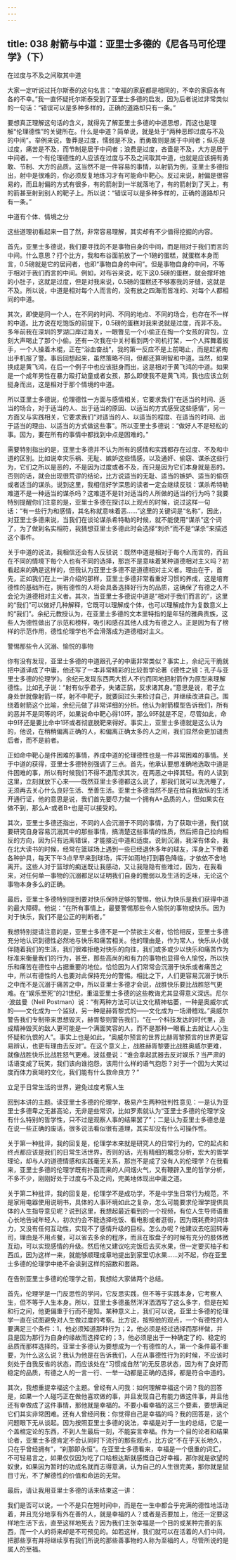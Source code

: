 ```yaml
---
---
---
```

title: 038 射箭与中道：亚里士多德的《尼各马可伦理学》（下）
---







在过度与不及之间取其中道

大家一定听说过托尔斯泰的这句名言：“幸福的家庭都是相同的，不幸的家庭各有各的不幸。”我一直怀疑托尔斯泰受到了亚里士多德的启发，因为后者说过非常类似的一句话：“错误可以是多种多样的，正确的道路却只有一条。”

要想真正理解这句话的含义，就得先了解亚里士多德的中道思想，而这也是理解“伦理德性”的关键所在。什么是中道？简单说，就是处于“两种恶即过度与不及的中间”。举例来说，鲁莽是过度，懦弱是不及，而勇敢则是居于中间者；纵乐是过度，痛苦是不及，而节制是居于中间者；浪费是过度，吝啬是不及，大方是居于中间者。一个有伦理德性的人应该在过度与不及之间取其中道，也就是应该拥有勇敢、节制、大方的品质。这当然不是一件容易的事情，以射箭为例，亚里士多德指出，射中是很难的，你必须反复地练习才有可能命中靶心。反过来说，射偏是很容易的，而且射偏的方式有很多，有的箭射到一半就落地了，有的箭射到了天上，有的箭甚至射到别人的靶子上。所以说：“错误可以是多种多样的，正确的道路却只有一条。”


中道有个体、情境之分

这些道理初看起来一目了然，非常容易理解，其实却有不少值得挖掘的内容。

首先，亚里士多德说，我们要寻找的不是事物自身的中间，而是相对于我们而言的中间。什么意思？打个比方，我和布谷面前放了一个1磅的蛋糕，就蛋糕本身而言，0.5磅就是它的居间者，也即“事物自身的中间”。但是事物自身的中间，不等于相对于我们而言的中间。例如，对布谷来说，吃下这0.5磅的蛋糕，就会撑坏她的小肚子，这就是过度，但是对我来说，0.5磅的蛋糕还不够塞我的牙缝，这就是不及。所以说，中道是相对每个人而言的，没有放之四海而皆准的、对每个人都相同的中道。

其次，即使是同一个人，在不同的时间、不同的地点、不同的场合，也存在不一样的中道。比方说在吃饱饭的前提下，0.5磅的蛋糕对我来说就是过度，而非不及。多年前我在深圳的罗湖口岸过海关，一眼瞥见一个小偷正在掏一个女孩的背包，立刻大声喝止了那个小偷。还有一次我在中关村看到两个司机打架，一个人挥舞着扳手，一个人操着木棍，正在“浴血奋战”，我的第一反应不是上前喝止，而是赶紧掏出手机报了警。事后回想起来，虽然策略不同，但都还算明智和中道。当然，如果换成是黄飞鸿，在后一个例子中也应该挺身而出，这是相对于黄飞鸿的中道。如果是一个成年男性在暴力殴打幼童或者女孩，那么即使我不是黄飞鸿，我也应该立刻挺身而出，这是相对于那个情境的中道。

所以亚里士多德说，伦理德性一方面与感情相关，它要求我们“在适当的时间、适当的场合，对于适当的人、出于适当的原因、以适当的方式感受这些感情”，另一方面又与实践相关，它要求我们“对适当的人、以适当的程度、在适当的时间、出于适当的理由、以适当的方式做这些事”。所以亚里士多德说：“做好人不是轻松的事。因为，要在所有的事情中都找到中点是困难的。”

需要特别指出的是，亚里士多德并不认为所有的感情和实践都存在过度、不及和中道的区别。比如说幸灾乐祸、无耻、嫉妒这些情感，以及通奸、偷窃、谋杀这些行为，它们之所以是恶的，不是因为过度或者不及，而只是因为它们本身就是恶的。否则的话，就会出现很荒谬的结论，比方说适当的无耻、适当的嫉妒、适当的偷窃或者适当的谋杀。说到这里，我相信好学深思的读者一定会继续反驳：谋杀希特勒难道不是一种适当的谋杀吗？这难道不是针对适当的人所做的适当的行为吗？我要特别提醒你们注意的是，亚里士多德在探讨以上观点的时候，说过这样一句话：“有一些行为和感情，其名称就意味着恶……”这里的关键词是“名称”，因此，对亚里士多德来说，当我们在谈论谋杀希特勒的时候，就不能使用“谋杀”这个词了，为了做到名实相符，我猜想亚里士多德此时会选择“刺杀”而不是“谋杀”来描述这个事件。

关于中道的说法，我相信还会有人反驳说：既然中道是相对于每个人而言的，而且在不同的情境下每个人也有不同的选择，那岂不是意味着某种道德相对主义吗？初看起来的确是这样的，但我认为亚里士多德不是道德相对主义者。理由在于，首先，正如我们在上一讲介绍的那样，亚里士多德非常看重好习惯的养成，这是培育德性的基础所在，拥有德性的人将会具备选择好行为的品质，这确保了有德之人不会沦为道德相对主义者。其次，当亚里士多德说中道是“相对于我们而言的”，这里的“我们”可以做好几种解释，它既可以理解成个体，也可以理解成作为复数意义上的“我们”。余纪元教授认为，在亚里士多德的文本里特指的是年轻的雅典贵族，这些人为德性做出了示范和榜样，吸引和感召其他人成为有德之人。正是因为有了榜样的示范作用，德性伦理学也不会滑落成为道德相对主义。


警惕那些令人沉溺、愉悦的事物

你有没有发现，亚里士多德的中道跟孔子的中庸非常类似？事实上，余纪元干脆就把中道译成了中庸，他还写了一本非常精彩的比较哲学论著《德性之镜：孔子与亚里士多德的伦理学》。余纪元发现东西两大哲人不约而同地把射箭作为原型来理解德性。比如孔子说：“射有似乎君子，失诸正鹄，反求诸其身。”意思是说，君子立身处世就像射箭一样，射不中靶子，就要回过头来检讨自己，并继续改进自己。围绕着射箭这个比喻，余纪元做了非常详细的分析。他认为射箭模型告诉我们，所有的恶并不是同等的坏，如果说命中靶心得10环，那么9环就是不足，尽管如此，命中9环还是要比命中1环或者彻底脱靶来得好。事实上，亚里士多德就是这么认为的，他说，在稍稍偏离正确的人，和偏离正确太多的人之间，我们显然会更加谴责后者，而不是前者。

正如命中靶心是件困难的事情，养成中道的伦理德性也是一件非常困难的事情。关于中道的获得，亚里士多德特别强调了三点。首先，他承认要想准确地选取中道是件困难的事，所以有时候我们不得不退而求其次，在两恶之中择其轻。有的人读到这里，立刻就放下心来——既然亚里士多德都这么说了，那我们就可以洗洗睡了，无须再去关心什么良好生活、至善生活。亚里士多德当然不是在给自我放纵的生活开通行证，他的意思是说，我们首先要尽力做一个拥有A+品质的人，但如果实在做不到，那么A-或者B+也是可以接受的。

其次，亚里士多德还指出，不同的人会沉溺于不同的事情，为了获取中道，我们就要研究自身容易沉溺其中的那些事情，搞清楚这些事情的性质，然后把自己拉向相反的方向，因为只有远离错误，才能接近中道和适度。说到沉溺，我深有体会，我在北大读书的时候，经常在篮球场上遇到一些已经退休多年的球友，浑身上下带着各种护具，每天下午3点早早来到球场，挥汗如雨地打到暮色降临，才依依不舍地离开。这些人对于篮球的痴迷既让我感动，又让我隐隐有些难过，因为，在我看来，对任何单一事物的沉溺都足以证明我们自身的脆弱以及生活的乏味，无论这个事物本身多么的正确。

最后，亚里士多德特别提到要对快乐保持足够的警惕，他认为快乐是我们获得中道的最大障碍。他说：“在所有事情上，最要警惕那些令人愉悦的事物或快乐。因为对于快乐，我们不是公正的判断者。”

我想特别提请注意的是，亚里士多德不是一个禁欲主义者，恰恰相反，亚里士多德充分地认识到德性必然地与快乐和痛苦相关。他的理由是，作为常人，快乐从小就伴随着我们的生活，我们很难拒绝对快乐的向往，我们或多或少以快乐和痛苦作为标准来衡量我们的行为，甚至，那些高尚的和有力的事物也显得令人愉悦，所以快乐和痛苦在德性中占据重要的地位。恰恰因为人们常常会沉溺于快乐或者痛苦之中，所以有德性的人也要对此保持充分的警惕。相比之下，人们更容易沉溺于快乐之中而不是沉溺于痛苦之中，所以亚里士多德才会说，战胜快乐要比战胜怒气更难。在“娱乐至死”的21世纪，重温亚里士多德的这些教诲尤其显得意义深远。尼尔·波兹曼（Neil Postman）说：“有两种方法可以让文化精神枯萎，一种是奥威尔式的——文化成为一个监狱，另一种是赫胥黎式的——文化成为一场滑稽戏。”奥威尔警告我们专制带来思想毁灭，赫胥黎则警告我们，“在一个科技发达的时代里，造成精神毁灭的敌人更可能是一个满面笑容的人，而不是那种一眼看上去就让人心生怀疑和仇恨的人”。事实上也是如此，“奥威尔预言的世界比赫胥黎预言的世界更容易辨认，也更有理由去反对”。在这个意义上，战胜赫胥黎要比战胜奥威尔更难，就像战胜快乐比战胜怒气更难。波兹曼说：“谁会拿起武器去反对娱乐？当严肃的话语变成了玩笑，我们该向谁抱怨，该用什么样的语气抱怨？对于一个因为大笑过度而体力衰竭的文化，我们能有什么救命良方？”


立足于日常生活的世界，避免过度考察人生

回到本讲的主题。读亚里士多德的伦理学，极易产生两种批判性意见：一是认为亚里士多德卑之无甚高论，无非是些常识，比如罗素就认为“亚里士多德的伦理学没有什么特别的哲学性，只不过是观察人事的结果罢了”；二是认为亚里士多德总是在说一些正确的废话，很多说法看似很有道理，其实却没有什么可操作性。

关于第一种批评，我的回复是，伦理学本来就是研究人的日常行为的，它的起点和终点都应该是我们的日常生活世界，否则的话，光有精细的概念分析，宏大的哲学理论，却与人的道德情感和实践毫无关系，那岂不是成了没有人的伦理学？在我看来，亚里士多德的伦理学既有扑面而来的人间烟火气，又有鞭辟入里的哲学分析，不多不少，刚刚好处于过度与不及之间，完美地体现出中庸之道。

关于第二种批评，我的回复是，伦理学不是成功学，不是中学生日常行为规范，不是家用电器使用说明书，具体的人事环境如此之复杂，怎么可能要求伦理学提供具体的人生指导意见呢？说到这里，我想起最近看到的一个视频，有位人生导师语重心长地告诫年轻人，初次约会不能选择吃饭、看电影或者逛街，因为既耗费时间体力，又没有任何互动性，实现不了感情升级的目标。怎么办呢？他建议去吃回转寿司，理由是不用点餐，可以省去多余的程序，而且在取盘子的时候有充分的肢体微互动，可以实现感情的升级。然后他又建议吃完饭后去买水果，但一定要买柚子和西瓜，因为这样一来，就能够顺理成章地提出到家里切水果……对不起，你在亚里士多德的伦理学中绝不会读到这样的招数和套路。

在告别亚里士多德的伦理学之前，我想给大家做两个总结。

首先，伦理学是一门反思性的学问，它反思实践，但不等于实践本身，它考察人生，但不等于人生本身。所以，亚里士多德虽然洋洋洒洒写了这么多字，但是在知和行之间，他更偏重于行而不是知。某种意义上，我们可以说，亚里士多德的伦理学一直在试图避免对人生做过度的考察。比方说，按照他的观点，一个有德性的人要满足三个条件：1，他必须知道那种行为；2，他必须是经过选择而那样做，并且是因为那行为自身的缘故而选择它的；3，他必须是出于一种确定了的、稳定的品质而那样选择的。亚里士多德认为要想成为一个有德性的人，第一个条件最不重要，为什么这么说？我认为他是在告诉我们，人在从事德性行为的时候，不应该时刻处于自我反省的状态，而应该处在“习惯成自然”的无反思状态，因为有了良好而稳定的品质，有德之人的一言一行、一举一动都是正确的选择，都是符合中道的。

其次，我想重提幸福这个主题。曾经有人问我：如何理解幸福这个词？我的回答是，如果一个人碰巧正在做他喜欢做的事，并且发现自己有能力做这件事，并且他还有幸做成了这件事情，那他就是幸福的。不要小看幸福的这三个要素，要想满足它们其实非常困难。还有人曾经问我：你觉得自己是幸福的吗？我的回答是，这个问题眼下无从谈起。因为按照亚里士多德的说法，幸福是对于一生的总结，它是一个盖棺定论的东西，不到人生最后一刻，不能妄言幸福。作为一个目的论者和结果论者，亚里士多德肯定不会认同时下流行的那些观点，比方说“不在乎天长地久，只在乎曾经拥有”，“刹那即永恒”。在亚里士多德看来，幸福是一个很重的词汇，不可轻易言之，如果仅仅因为吃了口哈根达斯就感慨自己好幸福，那你就是欲望的奴隶，如果因为暂时的功成名就而志得意满，认为自己的人生很完美，那你就是鼠目寸光，不了解德性的价值和命运的无常。

最后，请让我用亚里士多德的话来结束这一讲：

我们是否可以说，一个不是只在短时间中，而是在一生中都合乎完满的德性地活动着，并且充分地享有外在善的人，就是幸福的人？或者是否要加上，他还一定要这样地生活下去，直至这样地死去？因为我们主张幸福是一个目的或某种完善的东西，而一个人的将来却是不可预见的。如若这样，我们就可以在活着的人们中间，把那些享有并将继续享有我们所说的那些善事物的人称为至福的人，尽管所说的是属人的至福。